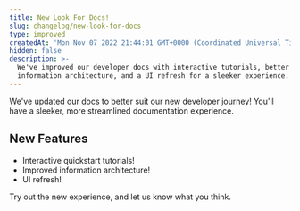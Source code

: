 ```yaml
---
title: New Look For Docs!
slug: changelog/new-look-for-docs
type: improved
createdAt: 'Mon Nov 07 2022 21:44:01 GMT+0000 (Coordinated Universal Time)'
hidden: false
description: >-
  We've improved our developer docs with interactive tutorials, better
  information architecture, and a UI refresh for a sleeker experience.
---
```

We've updated our docs to better suit our new developer journey! You'll have a sleeker, more streamlined documentation experience.

## New Features

- Interactive quickstart tutorials!
- Improved information architecture!
- UI refresh!



Try out the new experience, and let us know what you think.
